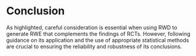 # Conclusion {.unnumbered #conclusion}

As highlighted, careful consideration is essential when using RWD to generate RWE that complements the findings of RCTs. However, following guidance on its application and the use of appropriate statistical methods are crucial to ensuring the reliability and robustness of its conclusions.